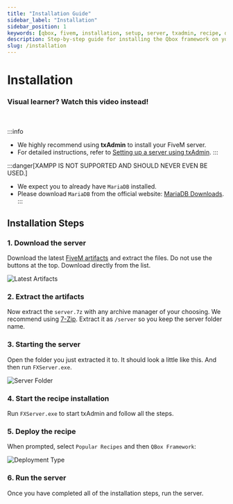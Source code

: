 ```yaml
---
title: "Installation Guide"
sidebar_label: "Installation"
sidebar_position: 1
keywords: [qbox, fivem, installation, setup, server, txadmin, recipe, deployment]
description: Step-by-step guide for installing the Qbox framework on your FiveM server. Learn how to deploy using txAdmin and choose the right recipe for your needs.
slug: /installation
---
```


# Installation

### Visual learner? Watch this video instead!

<ReactPlayer
 width='100%'
url='https://www.youtube.com/watch?v=FQGsXn0bRcI' controls='true' volume='0.7' pip='true' stopOnUnmount='false' />
ㅤ

:::info
* We highly recommend using **txAdmin** to install your FiveM server.
* For detailed instructions, refer to [Setting up a server using txAdmin](https://docs.fivem.net/docs/server-manual/setting-up-a-server-txadmin/).
:::

:::danger[XAMPP IS NOT SUPPORTED AND SHOULD NEVER EVEN BE USED.]
* We expect you to already have ``MariaDB`` installed.
* Please download ``MariaDB`` from the official website: [MariaDB Downloads](https://mariadb.org/download/).
:::

## Installation Steps

### 1. Download the server

Download the latest [FiveM artifacts](https://runtime.fivem.net/artifacts/fivem/build_server_windows/master/) and extract the files. Do not use the buttons at the top. Download directly from the list.

![Latest Artifacts](/img/artifacts.png)

### 2. Extract the artifacts

Now extract the `server.7z` with any archive manager of your choosing. We recommend using [7-Zip](https://www.7-zip.org/). Extract it as `/server` so you keep the server folder name.

### 3. Starting the server

Open the folder you just extracted it to. It should look a little like this. And then run `FXServer.exe`.

![Server Folder](/img/artifact-list.png)

### 4. Start the recipe installation

Run `FXServer.exe` to start txAdmin and follow all the steps.

### 5. Deploy the recipe

When prompted, select `Popular Recipes` and then `QBox Framework`:

![Deployment Type](/img/txadmin-deployment-type.jpg)

### 6. Run the server

Once you have completed all of the installation steps, run the server.